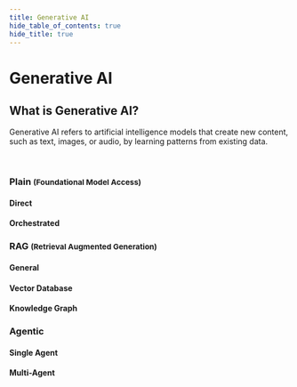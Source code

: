 ```yaml
---
title: Generative AI
hide_table_of_contents: true
hide_title: true
---
```



<PageViewTracker />

<div className="hero-header">
  <h1>Generative AI</h1>
</div>

<div className="section-with-background blue">
  <h2>What is Generative AI?</h2>
  <p>Generative AI refers to artificial intelligence models that create new content, such as text, images, or audio, by learning patterns from existing data.</p>
</div>

<br />

<div className="row">
  <div className="col col--4">
    <h3>
      <Link to={useBaseUrl("/docs/technical-view/generative-ai/plain/")}>Plain <small>(Foundational Model Access)</small></Link>
    </h3>
    <h4>Direct</h4>
    <ul className="button-list">
      <IconLinkButton
        href="/docs/technical-view/generative-ai/plain/access-to-generative-ai-models"
        text="Access to Generative AI Models"
      />
    </ul>
    <h4>Orchestrated</h4>
    <ul className="button-list">
      <IconLinkButton
        href="/docs/technical-view/generative-ai/plain/prompt-templating"
        text="Prompt Templating"
      />
      <IconLinkButton
        href="/docs/technical-view/generative-ai/plain/data-masking"
        text="Data Masking"
      />
      <IconLinkButton
        href="/docs/technical-view/generative-ai/plain/content-filtering"
        text="Content Filtering"
      />
    </ul>
  </div>
  <div className="col col--4">
    <h3>
      <Link to={useBaseUrl("/docs/technical-view/generative-ai/rag/")}>RAG <small>(Retrieval Augmented Generation)</small></Link>
    </h3>
    <h4>General</h4>
    <ul className="button-list">
      <IconLinkButton
        href="/docs/technical-view/generative-ai/rag/vector-vs-graph"
        text="Vector RAG vs Graph RAG"
        disabled={true}
      />
    </ul>
    <h4>Vector Database</h4>
    <ul className="button-list">
      <IconLinkButton
        href="/docs/technical-view/generative-ai/rag/vector-rag-embedding"
        text="Vector-based RAG Embedding"
      />
      <IconLinkButton
        href="/docs/technical-view/generative-ai/rag/vector-rag-query-pipeline"
        text="Vector-based RAG Query Pipeline"
      />
    </ul>
    <h4>Knowledge Graph</h4>
    <ul className="button-list">
      <IconLinkButton href="/docs/technical-view/generative-ai/rag/kg-rag-creation" text="Graph-based RAG KG Creation" disabled={true} />
      <IconLinkButton href="/docs/technical-view/generative-ai/rag/kg-rag-query-pipeline" text="Graph-based RAG KG Query Pipeline" disabled={true} />
    </ul>

  </div>
  <div className="col col--4">
    <h3>Agentic</h3>
    <h4>Single Agent</h4>
    <ul className="button-list">
       <IconLinkButton
        href="/docs/technical-view/generative-ai/agentic/single-agent"
        text="Under construction"
        disabled={true}
      />
    </ul>
    <h4>Multi-Agent</h4>
    <ul className="button-list">
       <IconLinkButton
        href="/docs/technical-view/generative-ai/agentic/multi-agent"
        text="Under construction"
        disabled={true}
      />
    </ul>
  </div>

</div>
